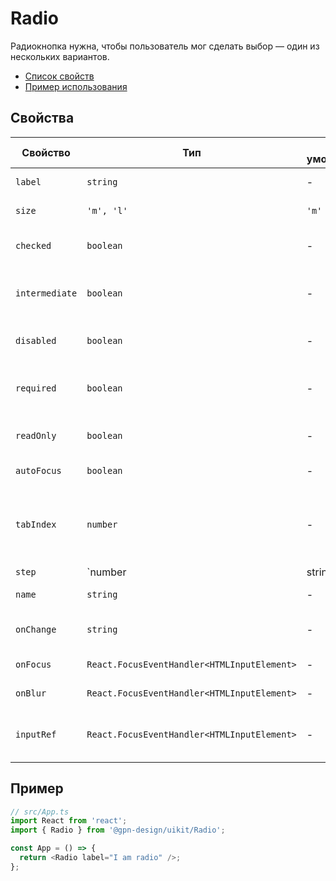 # Radio

Радиокнопка нужна, чтобы пользователь мог сделать выбор — один из нескольких
вариантов.

- [Список свойств](#свойства)
- [Пример использования](#пример)

## Свойства

<!-- props:start -->

| Свойство         | Тип                                     | По умолчанию  | Описание                                     |
| ---------------- | --------------------------------------- | ------------- | -------------------------------------------- |
| `label `         |  `string`                               |   -           | Текст рядом с радиокнопкой    |
| `size`           | `'m', 'l'`                              | `'m'`         | Размер радиокнопки                               |
| `checked`        | `boolean`                               | -             | Делает радиокнопку выбранной                 |
| `intermediate`   | `boolean`                               | -             | Показывает радиокнопку  с неопределенным статусом        |
| `disabled`       | `boolean`                               | -             | Делает радиокнопку неактивной                  |
| `required`       | `boolean`                               | -             | Такую радиокнопку обязательно нужно выбрать       |
| `readOnly`       | `boolean`                               | -             | Радиокнопка, которую нельзя поменять  |
| `autoFocus`      | `boolean`                               | -             | Переносит фокус на эту кнопку  |
| `tabIndex`       | `number`                                | -             | орядковый номер при переходе между элементами интерфейса по клавише **tab**  |
| `step `          | `number | string`                       | -             |  |
| `name    `       | `string`                                | -             | Имя элемента в DOM |
| `onChange`       | `string`                               | -             | Действие при выборе радиокнопки  |
| `onFocus`        | `React.FocusEventHandler<HTMLInputElement>`| -             | Действие по фокусу   |
| `onBlur`         | `React.FocusEventHandler<HTMLInputElement>` | -             | Действие при потере фокуса   |
| `inputRef`       | `React.FocusEventHandler<HTMLInputElement>`| -          | Ссылка на корневой DOM-элемент этого компонента |

<!-- props:end -->

## Пример

```ts
// src/App.ts
import React from 'react';
import { Radio } from '@gpn-design/uikit/Radio';

const App = () => {
  return <Radio label="I am radio" />;
};
```
